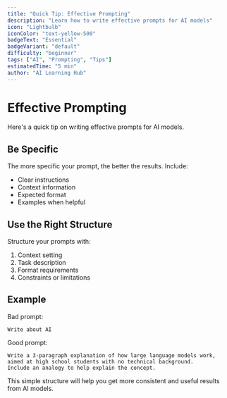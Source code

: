```yaml
---
title: "Quick Tip: Effective Prompting"
description: "Learn how to write effective prompts for AI models"
icon: "Lightbulb"
iconColor: "text-yellow-500"
badgeText: "Essential"
badgeVariant: "default"
difficulty: "beginner"
tags: ["AI", "Prompting", "Tips"]
estimatedTime: "5 min"
author: "AI Learning Hub"
---
```


# Effective Prompting

Here's a quick tip on writing effective prompts for AI models.

## Be Specific

The more specific your prompt, the better the results. Include:

- Clear instructions
- Context information
- Expected format
- Examples when helpful

## Use the Right Structure

Structure your prompts with:

1. Context setting
2. Task description
3. Format requirements
4. Constraints or limitations

## Example

Bad prompt:
```
Write about AI
```

Good prompt:
```
Write a 3-paragraph explanation of how large language models work, 
aimed at high school students with no technical background. 
Include an analogy to help explain the concept.
```

This simple structure will help you get more consistent and useful results from AI models.
